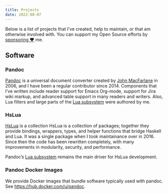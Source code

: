```yaml
---
title: Projects
date: 2022-08-07
---
```


Below is a list of projects that I've created, help to maintain,
or that am otherwise involved with. You can support my Open Source
efforts by [sponsoring ❤] me.

[sponsoring ❤]: https://github.com/sponsors/tarleb

## Software

### Pandoc

[Pandoc](https://pandoc.org) is a universal document converter
created by [John MacFarlane](https://johnmacfarlane.net) in 2006,
and I have been a regular contributor since 2014. Components that
I've written include reader support for Emacs Org-mode, support
for Jira wiki markup, and advanced table support in many readers
and writers. Also, Lua filters and large parts of the [Lua
subsystem] were authored by me.

[Lua subsystem]: https://pandoc.org/lua-filters.html

### HsLua

[HsLua] is a collection HsLua is a collection of packages;
together they provide bindings, wrappers, types, and helper
functions that bridge Haskell and Lua. It was a single package
when I took maintainance over in 2016. Since then the code has
been rewritten completely, with many improvements in modularity,
security, and performance.

Pandoc's [Lua subsystem] remains the main driver for HsLua
development.

[HsLua]: https://hslua.org


### Pandoc Docker Images

We provide Docker images that bundle software typically used with
pandoc. See <https://hub.docker.com/u/pandoc>.
